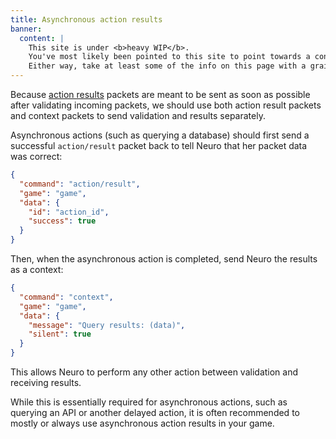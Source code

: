 ```yaml
---
title: Asynchronous action results
banner:
  content: |
    This site is under <b>heavy WIP</b>.
    You've most likely been pointed to this site to point towards a concept, or something.
    Either way, take at least some of the info on this page with a grain of salt.
---
```



Because [action results](/base/actions/result) packets are meant to be sent as soon as possible after validating incoming packets, we should use both action result packets and context packets to send validation and results separately.

Asynchronous actions (such as querying a database) should first send a successful `action/result` packet back to tell Neuro that her packet data was correct:

```json
{
  "command": "action/result",
  "game": "game",
  "data": {
    "id": "action_id",
    "success": true
  }
}
```

Then, when the asynchronous action is completed, send Neuro the results as a context:

```json
{
  "command": "context",
  "game": "game",
  "data": {
    "message": "Query results: (data)",
    "silent": true
  }
}
```

This allows Neuro to perform any other action between validation and receiving results.

<Aside>

While this is essentially required for asynchronous actions, such as querying an API or another delayed action, it is often recommended to mostly or always use asynchronous action results in your game.

</Aside>
